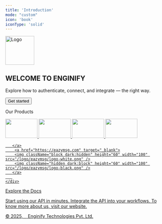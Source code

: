---
title: 'Introduction'
mode: "custom"
icon: 'book'
iconType: 'solid'
---

<div 
  style={{
    height: '530px',
    display: 'flex',
    alignItems: 'center',
    justifyContent: 'center',
    textAlign: 'center',
    backgroundColor: '#000000',
    color: 'white',
  }}
  
>
  <div
    style={{
      display: 'flex',
      flexDirection: 'column',
      alignItems: 'center',
      gap: '10px'
    }}
  >
    <img src="/logo/download.png" alt="Logo" width="90" style={{ display: 'block' }} />
    <h2 style={{ margin: 0, fontSize: '40px' }}>WELCOME TO ENGINIFY</h2>
    <p style={{ margin: 0, fontSize: '18px' }}>
     Explore how to authenticate, connect, and integrate — the right way.
    </p>
    <a href="/docs/base-docs/guides" style={{ textDecoration: 'none' }}>
    <button
      style={{
        padding: '10px 20px',
        backgroundColor: '#cafc81',
        color: 'black',
        border: 'none',
        borderRadius: '4px',
        fontSize: '16px',
        cursor: 'pointer',
        marginTop: '10px'
      }}
    >
      Get started
    </button>
    </a>
  </div>
</div>


<p className="text-center mt-20 mb-10 text-[20px] text-[#000000]  dark:text-white">
  Our Products
</p>

<div className="flex justify-center mb-10" >
    <div className="flex justify-center gap-[200px]" >
       <a href="https://eazype.com" target="_blank">
        <img className="block dark:hidden" height="60" width="100" src="/logo/eazypay/logo-white.png" />
        <img className="hidden dark:block" height="60" width="100" src="/logo/eazypay/logo-black.png" />
       </a>
        <a href="https://infopass.in" target="_blank">
        <img className="block dark:hidden" height="60" width="100" src="/logo/infopass/logo-white.png" />
        <img className="hidden dark:block" height="60" width="100" src="/logo/infopass/logo-black.png" />

       </a>
        <a href="https://eazymsg.com" target="_blank">
        <img className="block dark:hidden" height="60" width="100" src="/logo/eazymsg/logo-white.png" />
        <img className="hidden dark:block" height="60" width="100" src="/logo/eazymsg/logo-black.png" />
       </a>
       
    </div>
</div>


<p className="text-center mt-24 mb-7 text-[25px] text-[#000000] dark:text-white">
   Explore the Docs
</p>

<div className="flex justify-center mb-16 " >
     <div>
        <CardGroup cols={3}>
          <Card
             title="Quickstart"
             icon="play"
             href="/docs/base-docs/guides"
             arrow="true"
          >
             Start using our API in minutes.
          </Card>
          <Card
             title="API Reference"
             icon="webhook"
             href="/api-reference/introduction"
             arrow="true"
          >
             Integrate the API into your workflows.
          </Card>
          <Card
             title="Go to our website"
             icon="globe"
             href="https://enginify.in/"
             arrow="true"
          >
             To know more about us, visit our website.
          </Card>
        </CardGroup>
    </div>
</div>

<p style={{
  backgroundColor: '#000000',
  color: 'white',
  textAlign: 'center',
  height:'50px',
  display: 'flex',
  justifyContent: 'center',
  alignItems:'center'
}}>© 2025, &nbsp;&nbsp;<a href="https://enginify.in"> Enginify Technologies Pvt. Ltd. </a></p>
